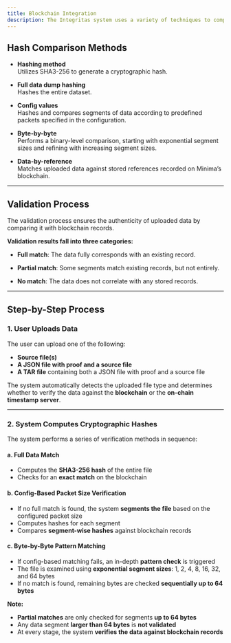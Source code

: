 ```yaml
---
title: Blockchain Integration
description: The Integritas system uses a variety of techniques to compare and validate data using cryptographic hashing methods. These methods ensure integrity and allow for flexible validation approaches.
---
```


## Hash Comparison Methods

- **Hashing method**  
  Utilizes SHA3-256 to generate a cryptographic hash.

- **Full data dump hashing**  
  Hashes the entire dataset.

- **Config values**  
  Hashes and compares segments of data according to predefined packets specified in the configuration.

- **Byte-by-byte**  
  Performs a binary-level comparison, starting with exponential segment sizes and refining with increasing segment sizes.

- **Data-by-reference**  
  Matches uploaded data against stored references recorded on Minima’s blockchain.

---

## Validation Process

The validation process ensures the authenticity of uploaded data by comparing it with blockchain records.

**Validation results fall into three categories:**

- **Full match**: The data fully corresponds with an existing record.

- **Partial match**: Some segments match existing records, but not entirely.

- **No match**: The data does not correlate with any stored records.

---

## Step-by-Step Process

### 1. User Uploads Data

The user can upload one of the following:

- **Source file(s)**
- **A JSON file with proof and a source file**
- **A TAR file** containing both a JSON file with proof and a source file

The system automatically detects the uploaded file type and determines whether to verify the data against the **blockchain** or the **on-chain timestamp server**.

---

### 2. **System Computes Cryptographic Hashes**

The system performs a series of verification methods in sequence:

#### a. **Full Data Match**

- Computes the **SHA3-256 hash** of the entire file
- Checks for an **exact match** on the blockchain

#### b. **Config-Based Packet Size Verification**

- If no full match is found, the system **segments the file** based on the configured packet size
- Computes hashes for each segment
- Compares **segment-wise hashes** against blockchain records

#### c. **Byte-by-Byte Pattern Matching**

- If config-based matching fails, an in-depth **pattern check** is triggered
- The file is examined using **exponential segment sizes**: 1, 2, 4, 8, 16, 32, and 64 bytes
- If no match is found, remaining bytes are checked **sequentially up to 64 bytes**

**Note:**

- **Partial matches** are only checked for segments **up to 64 bytes**
- Any data segment **larger than 64 bytes** is **not validated**
- At every stage, the system **verifies the data against blockchain records**
